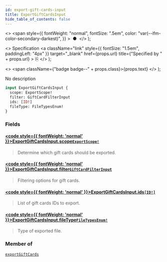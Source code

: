 ```yaml
---
id: export-gift-cards-input
title: ExportGiftCardsInput
hide_table_of_contents: false
---
```


  <>
    <span
      style={{
        fontWeight: "normal",
        fontSize: ".5em",
        color: "var(--ifm-color-secondary-darkest)",
      }}
    >
      &nbsp;●&nbsp;
    </span>
  </>
);

  <>
    Specification
    <a
      className="link"
      style={{ fontSize: "1.5em", paddingLeft: "4px" }}
      target="\_blank"
      href={props.url}
      title={"Specified by " + props.url}
    >
      ⎘
    </a>
  </>
);

  <>
    <span className={"badge badge--" + props.class}>{props.text}</span>
  </>
);

No description

```graphql
input ExportGiftCardsInput {
  scope: ExportScope!
  filter: GiftCardFilterInput
  ids: [ID!]
  fileType: FileTypesEnum!
}
```

### Fields

#### [<code style={{ fontWeight: 'normal' }}>ExportGiftCardsInput.<b>scope</b></code>](#)<Bullet />[`ExportScope!`](../../../storefront/products/enums/export-scope) <Badge class="secondary" text="non-null"/> <Badge class="secondary" text="enum"/>

> Determine which gift cards should be exported.

#### [<code style={{ fontWeight: 'normal' }}>ExportGiftCardsInput.<b>filter</b></code>](#)<Bullet />[`GiftCardFilterInput`](../../../storefront/gift-cards/inputs/gift-card-filter-input) <Badge class="secondary" text="input"/>

> Filtering options for gift cards.

#### [<code style={{ fontWeight: 'normal' }}>ExportGiftCardsInput.<b>ids</b></code>](#)<Bullet />[`[ID!]`](../../../storefront/miscellaneous/scalars/id) <Badge class="secondary" text="list"/> <Badge class="secondary" text="scalar"/>

> List of gift cards IDs to export.

#### [<code style={{ fontWeight: 'normal' }}>ExportGiftCardsInput.<b>fileType</b></code>](#)<Bullet />[`FileTypesEnum!`](../../../storefront/miscellaneous/enums/file-types-enum) <Badge class="secondary" text="non-null"/> <Badge class="secondary" text="enum"/>

> Type of exported file.

### Member of

[`exportGiftCards`](../../../storefront/gift-cards/mutations/export-gift-cards) <Badge class="secondary" text="mutation"/>
